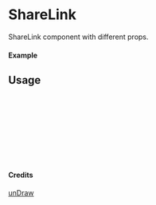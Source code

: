 
<Meta of={ShareLink} title="unDraw/ShareLink" />

# ShareLink

ShareLink component with different props.

#### Example

<Canvas of={ShareLink.Primary} />

## Usage

```ts
import { ShareLink } from "yadl-ui";

const Example = () => {
  return (
      <ShareLink />
  );
};

export default Example;
```

#### Credits
[unDraw](https://undraw.co/illustrations)
